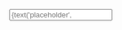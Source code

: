 

<Meta component={Input} decorators={[centered]} title="Components|Input" />

<Preview>
  <Story name="Default">
    <Input
      delay={number('delay', 200)}
      isDisabled={boolean('isDisabled', false)}
      isGuided={boolean('isGuided', true)}
      isLoading={boolean('isLoading', false)}
      mask={
        select(
          'mask',
          {
            default: '',
            'credit card': [
              /\d/,
              /\d/,
              /\d/,
              /\d/,
              ' ',
              /\d/,
              /\d/,
              /\d/,
              /\d/,
              ' ',
              /\d/,
              /\d/,
              /\d/,
              /\d/,
              ' ',
              /\d/,
              /\d/,
              /\d/,
              /\d/,
            ],
            date: [/\d/, /\d/, '/', /\d/, /\d/, '/', /\d/, /\d/, /\d/, /\d/],
          },
          ''
        ) || undefined
      }
      placeholder={text('placeholder', 'Placeholder')}
      type={
        select(
          'type',
          {
            default: '',
            email: 'email',
            password: 'password',
            tel: 'tel',
            text: 'text',
          },
          ''
        ) || undefined
      }
      variant={
        select(
          'variant',
          {
            default: '',
            light: 'light',
            dark: 'dark',
            primary: 'primary',
            info: 'info',
            success: 'success',
            warning: 'warning',
            danger: 'danger',
          },
          ''
        ) || undefined
      }
    />
  </Story>
</Preview>
